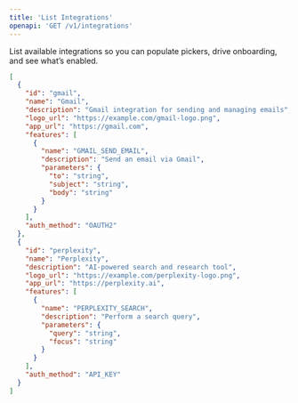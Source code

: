 ```yaml
---
title: 'List Integrations'
openapi: 'GET /v1/integrations'
---
```

List available integrations so you can populate pickers, drive onboarding, and see what’s enabled.

<ResponseExample>

```json Response
[
  {
    "id": "gmail",
    "name": "Gmail",
    "description": "Gmail integration for sending and managing emails",
    "logo_url": "https://example.com/gmail-logo.png",
    "app_url": "https://gmail.com",
    "features": [
      {
        "name": "GMAIL_SEND_EMAIL",
        "description": "Send an email via Gmail",
        "parameters": {
          "to": "string",
          "subject": "string",
          "body": "string"
        }
      }
    ],
    "auth_method": "OAUTH2"
  },
  {
    "id": "perplexity",
    "name": "Perplexity",
    "description": "AI-powered search and research tool",
    "logo_url": "https://example.com/perplexity-logo.png",
    "app_url": "https://perplexity.ai",
    "features": [
      {
        "name": "PERPLEXITY_SEARCH",
        "description": "Perform a search query",
        "parameters": {
          "query": "string",
          "focus": "string"
        }
      }
    ],
    "auth_method": "API_KEY"
  }
]
```

</ResponseExample>
